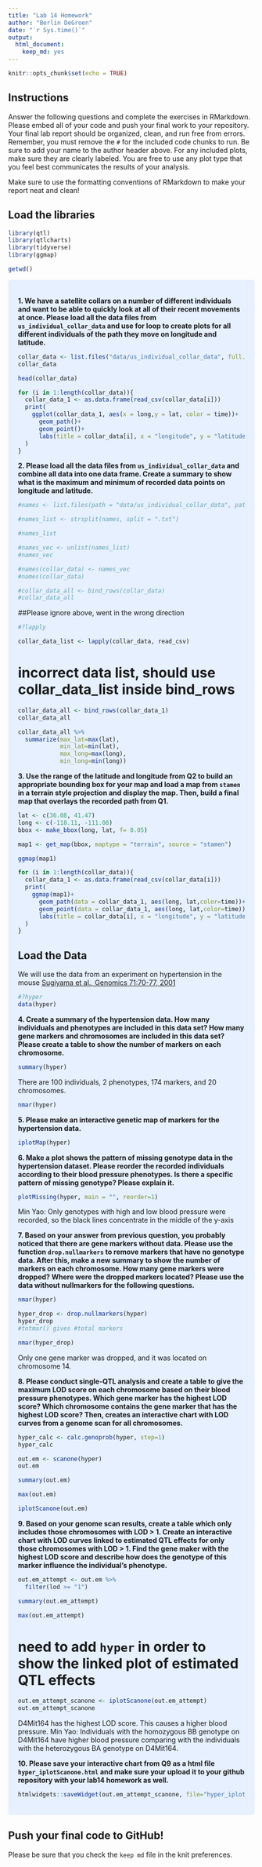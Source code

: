 ```yaml
---
title: "Lab 14 Homework"
author: "Berlin DeGroen"
date: "`r Sys.time()`"
output: 
  html_document: 
    keep_md: yes
---
```


```r
knitr::opts_chunk$set(echo = TRUE)
```

## Instructions
Answer the following questions and complete the exercises in RMarkdown. Please embed all of your code and push your final work to your repository. Your final lab report should be organized, clean, and run free from errors. Remember, you must remove the `#` for the included code chunks to run. Be sure to add your name to the author header above. For any included plots, make sure they are clearly labeled. You are free to use any plot type that you feel best communicates the results of your analysis.  

Make sure to use the formatting conventions of RMarkdown to make your report neat and clean!  

## Load the libraries
```r
library(qtl)
library(qtlcharts)
library(tidyverse)
library(ggmap)
```

```r
getwd()
```


<style>
div.blue { background-color:#e6f0ff; border-radius: 5px; padding: 20px;}
</style>
<div class = "blue">

**1. We have a satellite collars on a number of different individuals and want to be able to quickly look at all of their recent movements at once. Please load all the data files from `us_individual_collar_data` and use for loop to create plots for all different individuals of the path they move on longitude and latitude.**
```r
collar_data <- list.files("data/us_individual_collar_data", full.names = TRUE)
collar_data
```

```r
head(collar_data)
```
```r
for (i in 1:length(collar_data)){
  collar_data_1 <- as.data.frame(read_csv(collar_data[i]))
  print(
    ggplot(collar_data_1, aes(x = long,y = lat, color = time))+
      geom_path()+
      geom_point()+
      labs(title = collar_data[i], x = "longitude", y = "latitude")
  )
}
```


**2. Please load all the data files from `us_individual_collar_data` and combine all data into one data frame. Create a summary to show what is the maximum and minimum of recorded data points on longitude and latitude.**
```r
#names <- list.files(path = "data/us_individual_collar_data", pattern = ".txt")
```
```r
#names_list <- strsplit(names, split = ".txt")
```
```r
#names_list
```

```r
#names_vec <- unlist(names_list)
#names_vec
```
```r
#names(collar_data) <- names_vec
#names(collar_data)
```
```r
#collar_data_all <- bind_rows(collar_data)
#collar_data_all
```
##Please ignore above, went in the wrong direction

```r
#?lapply
```


```r
collar_data_list <- lapply(collar_data, read_csv)
```
# incorrect data list, should use collar_data_list inside bind_rows

```r
collar_data_all <- bind_rows(collar_data_1)
collar_data_all
```
```r
collar_data_all %>% 
  summarize(max_lat=max(lat),
            min_lat=min(lat),
            max_long=max(long),
            min_long=min(long))
```

**3. Use the range of the latitude and longitude from Q2 to build an appropriate bounding box for your map and load a map from `stamen` in a terrain style projection and display the map. Then, build a final map that overlays the recorded path from Q1.**
```r
lat <- c(36.08, 41.47)
long <- c(-118.11, -111.08)
bbox <- make_bbox(long, lat, f= 0.05)
```

```r
map1 <- get_map(bbox, maptype = "terrain", source = "stamen")
```
```r
ggmap(map1)
```
```r
for (i in 1:length(collar_data)){
  collar_data_1 <- as.data.frame(read_csv(collar_data[i]))
  print(
    ggmap(map1)+
      geom_path(data = collar_data_1, aes(long, lat,color=time))+
      geom_point(data = collar_data_1, aes(long, lat,color=time))+
      labs(title = collar_data[i], x = "longitude", y = "latitude")
  )
}
```


## Load the Data
We will use the data from an experiment on hypertension in the mouse [Sugiyama et al., Genomics 71:70-77, 2001](https://www.sciencedirect.com/science/article/pii/S0888754300964012?via%3Dihub)
```r
#?hyper
data(hyper)
```

**4. Create a summary of the hypertension data. How many individuals and phenotypes are included in this data set? How many gene markers and chromosomes are included in this data set? Please create a table to show the number of markers on each chromosome.**
```r
summary(hyper)
```

There are 100 individuals, 2 phenotypes, 174 markers, and 20 chromosomes.

```r
nmar(hyper)
```


**5. Please make an interactive genetic map of markers for the hypertension data.**
```r
iplotMap(hyper)
```

**6. Make a plot shows the pattern of missing genotype data in the hypertension dataset. Please reorder the recorded individuals according to their blood pressure phenotypes. Is there a specific pattern of missing genotype? Please explain it.**
```r
plotMissing(hyper, main = "", reorder=1)
```

Min Yao: Only genotypes with high and low blood pressure were recorded, so the black lines concentrate in the middle of the y-axis


**7. Based on your answer from previous question, you probably noticed that there are gene markers without data. Please use the function `drop.nullmarkers` to remove markers that have no genotype data. After this, make a new summary to show the number of markers on each chromosome. How many gene markers were dropped? Where were the dropped markers located? Please use the data without nullmarkers for the following questions.**
```r
nmar(hyper)
```


```r
hyper_drop <- drop.nullmarkers(hyper)
hyper_drop
#totmar() gives #total markers
```

```r
nmar(hyper_drop)
```

Only one gene marker was dropped, and it was located on chromosome 14.


**8. Please conduct single-QTL analysis and create a table to give the maximum LOD score on each chromosome based on their blood pressure phenotypes. Which gene marker has the highest LOD score? Which chromosome contains the gene marker that has the highest LOD score? Then, creates an interactive chart with LOD curves from a genome scan for all chromosomes.**
```r
hyper_calc <- calc.genoprob(hyper, step=1)
hyper_calc
```
```r
out.em <- scanone(hyper)
out.em
```

```r
summary(out.em)
```
```r
max(out.em)
```

```r
iplotScanone(out.em)
```



**9. Based on your genome scan results, create a table which only includes those chromosomes with LOD > 1. Create an interactive chart with LOD curves linked to estimated QTL effects for only those chromosomes with LOD > 1. Find the gene maker with the highest LOD score and describe how does the genotype of this marker influence the individual's phenotype.**
```r
out.em_attempt <- out.em %>%
  filter(lod >= "1")
```

```r
summary(out.em_attempt)
```

```r
max(out.em_attempt)
```
# need to add `hyper` in order to show the linked plot of estimated QTL effects

```r
out.em_attempt_scanone <- iplotScanone(out.em_attempt)
out.em_attempt_scanone
```

D4Mit164 has the highest LOD score. This causes a higher blood pressure.
Min Yao: Individuals with the homozygous BB genotype on D4Mit164 have higher blood pressure comparing with the individuals with the heterozygous BA genotype on D4Mit164.

**10. Please save your interactive chart from Q9 as a html file `hyper_iplotScanone.html` and make sure your upload it to your github repository with your lab14 homework as well.**
```r
htmlwidgets::saveWidget(out.em_attempt_scanone, file="hyper_iplotScanone.html")
```


</div>

## Push your final code to GitHub!
Please be sure that you check the `keep md` file in the knit preferences. 